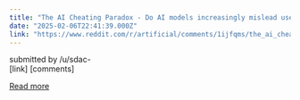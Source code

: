 ```yaml
---
title: "The AI Cheating Paradox - Do AI models increasingly mislead users about their own accuracy? Minor experiment on old vs new LLMs."
date: "2025-02-06T22:41:39.000Z"
link: "https://www.reddit.com/r/artificial/comments/1ijfqms/the_ai_cheating_paradox_do_ai_models_increasingly/"
---
```


submitted by    /u/sdac-  
 [link]   [comments]

[Read more](https://www.reddit.com/r/artificial/comments/1ijfqms/the_ai_cheating_paradox_do_ai_models_increasingly/)
